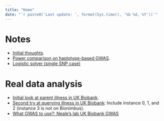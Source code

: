```yaml
---
title: "Home"
date: "`r paste0('Last update: ', format(Sys.time(), '%b %d, %Y'))`"    
---
```


# Notes

* [Initial thoughts](init_idea_outline.html).
* [Power comparison on haplotype-based GWAS](haplo_gwas_power.html).
* [Logistic solver (single SNP case)](logistic_solver_single.html)

# Real data analysis

* [Initial look at parent illness in UK Biobank](parent_illness_init.html).
* [Second try at querying illness in UK Biobank](parent_illness_2nd.html): Include instance 0, 1, and 2 (instance 3 is not on Bionimbus).
* [What GWAS to use?: Neale's lab UK Biobank GWAS](gwas_neale_lab_ukb.html)
